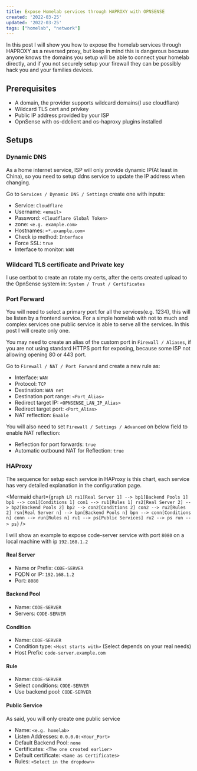 ```yaml
---
title: Expose Homelab services through HAPROXY with OPNSENSE
created: '2022-03-25'
updated: '2022-03-25'
tags: ["homelab", "network"]
---
```



In this post I will show you how to expose the homelab services through HAPROXY as a reversed proxy, but keep in mind this is dangerous because anyone knows the domains you setup will be able to connect your homelab directly, and if you not securely setup your firewall they can be possibly hack you and your families devices.

## Prerequisites

- A domain, the provider supports wildcard domains(I use cloudflare)
- Wildcard TLS cert and privkey
- Public IP address provided by your ISP
- OpnSense with os-ddclient and os-haproxy plugins installed

## Setups

### Dynamic DNS

As a home internet service, ISP will only provide dynamic IP(At least in China), so you need to setup ddns service to update the IP address when changing.

Go to `Services / Dynamic DNS / Settings` create one with inputs:

- Service: `Cloudflare`
- Username: `<email>`
- Password: `<Cloudflare Global Token>`
- zone: `<e.g. example.com>`
- Hostnames: `<*.example.com>`
- Check ip method: `Interface`
- Force SSL: `true`
- Interface to monitor: `WAN`

### Wildcard TLS certificate and Private key

I use certbot to create an rotate my certs, after the certs created upload to the OpnSense system in: `System / Trust / Certificates`

### Port Forward

You will need to select a primary port for all the services(e.g. 1234), this will be listen by a frontend service. For a simple homelab with not to much and complex services one public service is able to serve all the services. In this post I will create only one.

You may need to create an alias of the custom port in `Firewall / Aliases`, if you are not using standard HTTPS port for exposing, because some ISP not allowing opening 80 or 443 port.

Go to `Firewall / NAT / Port Forward` and create a new rule as:

- Interface: `WAN`
- Protocol: `TCP`
- Destination: `WAN net`
- Destination port range: `<Port_Alias>`
- Redirect target IP: `<OPNSENSE_LAN_IP_Alias>`
- Redirect target port: `<Port_Alias>`
- NAT reflection: `Enable`

You will also need to set `Firewall / Settings / Advanced` on below field to enable NAT reflection:

- Reflection for port forwards: `true`
- Automatic outbound NAT for Reflection: `true`

### HAProxy

The sequence for setup each service in HAProxy is this chart, each service has very detailed explanation in the configuration page.

<Mermaid
  chart={`
    graph LR
    rs1[Real Server 1] --> bp1[Backend Pools 1]
    bp1 --> con1[Conditions 1]
    con1 --> ru1[Rules 1]
    rs2[Real Server 2] --> bp2[Backend Pools 2]
    bp2 --> con2[Conditions 2]
    con2 --> ru2[Rules 2]
    rsn[Real Server n] --> bpn[Backend Pools n]
    bpn --> conn[Conditions n]
    conn --> run[Rules n]
    ru1 --> ps[Public Services]
    ru2 --> ps
    run --> ps
    `}
/>

I will show an example to expose code-server service with port `8080` on a local machine with ip `192.168.1.2`

#### Real Server

- Name or Prefix: `CODE-SERVER`
- FQDN or IP: `192.168.1.2`
- Port: `8080`

#### Backend Pool

- Name: `CODE-SERVER`
- Servers: `CODE-SERVER`

#### Condition

- Name: `CODE-SERVER`
- Condition type: `<Host starts with>` (Select depends on your real needs)
- Host Prefix: `code-server.example.com`

#### Rule

- Name: `CODE-SERVER`
- Select conditions: `CODE-SERVER`
- Use backend pool: `CODE-SERVER`

#### Public Service

As said, you will only create one public service

- Name: `<e.g. homelab>`
- Listen Addresses: `0.0.0.0:<Your_Port>`
- Default Backend Pool: `none`
- Certificates: `<The one created earlier>`
- Default certificate: `<Same as Certificates>`
- Rules: `<Select in the dropdown>`

